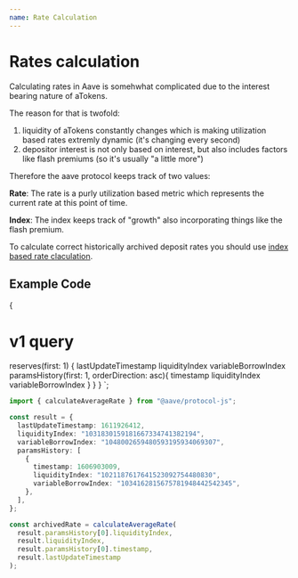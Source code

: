 ```yaml
---
name: Rate Calculation
---
```



# Rates calculation

Calculating rates in Aave is somehwhat complicated due to the interest bearing nature of aTokens.

The reason for that is twofold:

1. liquidity of aTokens constantly changes which is making utilization based rates extremly dynamic (it's changing every second)
2. depositor interest is not only based on interest, but also includes factors like flash premiums (so it's usually "a little more")

Therefore the aave protocol keeps track of two values:

**Rate**: The rate is a purly utilization based metric which represents the current rate at this point of time.

**Index**: The index keeps track of "growth" also incorporating things like the flash premium.

To calculate correct historically archived deposit rates you should use [index based rate claculation](https://github.com/aave/aave-js/blob/v2/src/helpers/pool-math.ts#L124).

## Example Code

{
  # v1 query
  reserves(first: 1) {
    lastUpdateTimestamp
    liquidityIndex
    variableBorrowIndex
    paramsHistory(first: 1, orderDirection: asc){
      timestamp
    	liquidityIndex
    	variableBorrowIndex
    }
  }
}
`;

<MiniGraphiQL
  url="https://api.thegraph.com/subgraphs/name/aave/protocol-multy-raw"
  query={query1}
/>

```ts
import { calculateAverageRate } from "@aave/protocol-js";

const result = {
  lastUpdateTimestamp: 1611926412,
  liquidityIndex: "1031830159181667334741382194",
  variableBorrowIndex: "1048002659480593195934069307",
  paramsHistory: [
    {
      timestamp: 1606903009,
      liquidityIndex: "1021187617641523092754480830",
      variableBorrowIndex: "1034162815675781948442542345",
    },
  ],
};

const archivedRate = calculateAverageRate(
  result.paramsHistory[0].liquidityIndex,
  result.liquidityIndex,
  result.paramsHistory[0].timestamp,
  result.lastUpdateTimestamp
);
```
